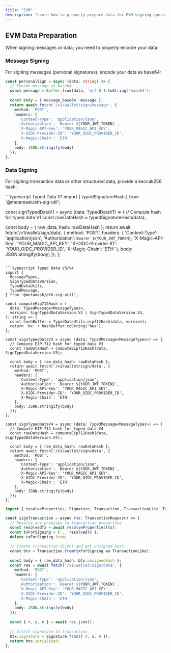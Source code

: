 ```yaml
---
title: "EVM"
description: "Learn how to properly prepare data for EVM signing operations with Express API, including message signing and transaction data preparation."
---
```


## EVM Data Preparation

When signing messages or data, you need to properly encode your data:

### Message Signing

For signing messages (personal signatures), encode your data as base64:

```typescript TypeScript icon="square-js"
const personalSign = async (data: string) => {
  // Encode message as base64
  const message = Buffer.from(data, 'utf-8').toString('base64');
  
  const body = { message_base64: message };
  return await fetch('/v1/wallet/sign/message', { 
    method: 'POST', 
    headers: {
      'Content-Type': 'application/json',
      'Authorization': `Bearer ${YOUR_JWT_TOKEN}`,
      'X-Magic-API-Key': 'YOUR_MAGIC_API_KEY',
      'X-OIDC-Provider-ID': 'YOUR_OIDC_PROVIDER_ID',
      'X-Magic-Chain': 'ETH'
    },
    body: JSON.stringify(body) 
  });
};
```

### Data Signing

For signing transaction data or other structured data, provide a keccak256 hash:

<CodeGroup>
```typescript Typed Data V1
import { typedSignatureHash } from '@metamask/eth-sig-util';

const signTypedDataV1 = async (data: TypedDataV1) => {
  // Compute hash for typed data V1
  const rawDataHash = typedSignatureHash(data);
  
  const body = { raw_data_hash: rawDataHash };
  return await fetch('/v1/wallet/sign/data', { 
    method: 'POST', 
    headers: {
      'Content-Type': 'application/json',
      'Authorization': `Bearer ${YOUR_JWT_TOKEN}`,
      'X-Magic-API-Key': 'YOUR_MAGIC_API_KEY',
      'X-OIDC-Provider-ID': 'YOUR_OIDC_PROVIDER_ID',
      'X-Magic-Chain': 'ETH'
    },
    body: JSON.stringify(body) 
  });
};
```

```typescript Typed Data V3/V4
import {
  MessageTypes,
  SignTypedDataVersion,
  TypedDataUtils,
  TypedMessage,
} from '@metamask/eth-sig-util';

const computeEip712Hash = (
  data: TypedMessage<MessageTypes>,
  version: SignTypedDataVersion.V3 | SignTypedDataVersion.V4,
): string => {
  const hashBuffer = TypedDataUtils.eip712Hash(data, version);
  return '0x' + hashBuffer.toString('hex');
};

const signTypedDataV3 = async (data: TypedMessage<MessageTypes>) => {
  // Compute EIP-712 hash for typed data V3
  const rawDataHash = computeEip712Hash(data, SignTypedDataVersion.V3);
  
  const body = { raw_data_hash: rawDataHash };
  return await fetch('/v1/wallet/sign/data', { 
    method: 'POST', 
    headers: {
      'Content-Type': 'application/json',
      'Authorization': `Bearer ${YOUR_JWT_TOKEN}`,
      'X-Magic-API-Key': 'YOUR_MAGIC_API_KEY',
      'X-OIDC-Provider-ID': 'YOUR_OIDC_PROVIDER_ID',
      'X-Magic-Chain': 'ETH'
    },
    body: JSON.stringify(body) 
  });
};

const signTypedDataV4 = async (data: TypedMessage<MessageTypes>) => {
  // Compute EIP-712 hash for typed data V4
  const rawDataHash = computeEip712Hash(data, SignTypedDataVersion.V4);
  
  const body = { raw_data_hash: rawDataHash };
  return await fetch('/v1/wallet/sign/data', { 
    method: 'POST', 
    headers: {
      'Content-Type': 'application/json',
      'Authorization': `Bearer ${YOUR_JWT_TOKEN}`,
      'X-Magic-API-Key': 'YOUR_MAGIC_API_KEY',
      'X-OIDC-Provider-ID': 'YOUR_OIDC_PROVIDER_ID',
      'X-Magic-Chain': 'ETH'
    },
    body: JSON.stringify(body) 
  });
};
```

```typescript Transaction Signing
import { resolveProperties, Signature, Transaction, TransactionLike, TransactionRequest } from 'ethers';

const signTransaction = async (tx: TransactionRequest) => {
  // Resolve any promises in transaction properties
  const resolvedTx = await resolveProperties(tx);
  const txForSigning = { ...resolvedTx };
  delete txForSigning.from;

  // Create transaction object and get unsigned hash
  const btx = Transaction.from(txForSigning as TransactionLike);
  
  const body = { raw_data_hash: btx.unsignedHash };
  const res = await fetch('/v1/wallet/sign/data', { 
    method: 'POST', 
    headers: {
      'Content-Type': 'application/json',
      'Authorization': `Bearer ${YOUR_JWT_TOKEN}`,
      'X-Magic-API-Key': 'YOUR_MAGIC_API_KEY',
      'X-OIDC-Provider-ID': 'YOUR_OIDC_PROVIDER_ID',
      'X-Magic-Chain': 'ETH'
    },
    body: JSON.stringify(body) 
  });
  
  const { r, s, v } = await res.json();
  
  // Attach signature to transaction
  btx.signature = Signature.from({ r, s, v });
  return btx.serialized;
};
```
</CodeGroup>

